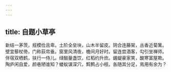 ```yaml
---
---
---
```

title: 自题小草亭
---



新结一茅茨，规模俭且卑。土阶全垒块，山木半留皮。阴合连藤架，丛香近菊篱。壁宜藜杖倚，门称荻帘垂。窗里风清夜，檐间月好时。留连尝酒客，勾引坐禅师。伴宿双栖鹤，扶行一侍儿。绿醅量盏饮，红稻约升炊。龌龊豪家笑，酸寒富屋欺。陶庐闲自爱，颜巷陋谁知？蝼蚁谋深穴，鹪鹩占小枝。各随其分足，焉用有余为？